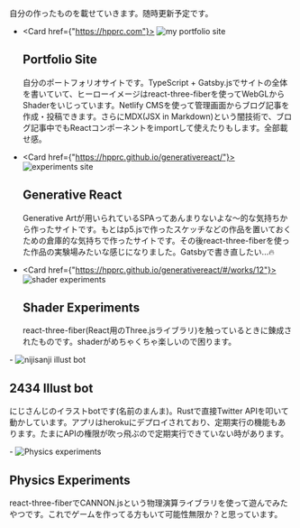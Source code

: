 
自分の作ったものを載せていきます。随時更新予定です。

- <Card href={"https://hpprc.com"}>
    <img src={PortfolioGIF} alt='my portfolio site' />
    <h2>Portfolio Site</h2>
    <p>自分のポートフォリオサイトです。TypeScript + Gatsby.jsでサイトの全体を書いていて、ヒーローイメージはreact-three-fiberを使ってWebGLからShaderをいじっています。Netlify CMSを使って管理画面からブログ記事を作成・投稿できます。さらにMDX(JSX in Markdown)という闇技術で、ブログ記事中でもReactコンポーネントをimportして使えたりもします。全部載せ感。</p>
  </Card>
- <Card href={"https://hpprc.github.io/generativereact/"}>
    <img src={ExperimentsGIF} alt='experiments site' />
    <h2>Generative React</h2>
    <p>Generative Artが用いられているSPAってあんまりないよな〜的な気持ちから作ったサイトです。もとはp5.jsで作ったスケッチなどの作品を置いておくための倉庫的な気持ちで作ったサイトです。その後react-three-fiberを使った作品の実験場みたいな感じになりました。Gatsbyで書き直したい...🔥</p>
  </Card>
-  <Card href={"https://hpprc.github.io/generativereact/#/works/12"}>
    <img src={ShaderGIF} alt='shader experiments' />
    <h2>Shader Experiments</h2>
    <p>react-three-fiber(React用のThree.jsライブラリ)を触っているときに錬成されたものです。shaderがめちゃくちゃ楽しいので困ります。</p>
  </Card>
-  <Card href={"https://github.com/hppRC/2434illustbot"}>
    <img src={NijisanjibotPNG} alt='nijisanji illust bot' />
    <h2>2434 Illust bot</h2>
    <p>にじさんじのイラストbotです(名前のまんま)。Rustで直接Twitter APIを叩いて動かしています。アプリはherokuにデプロイされており、定期実行の機能もあります。たまにAPIの権限が吹っ飛ぶので定期実行できていない時があります。</p>
  </Card>
-  <Card href={"https://hpprc.github.io/generativereact/#/works/7"}>
    <img src={PhysicsGIF} alt='Physics experiments' />
    <h2>Physics Experiments</h2>
    <p>react-three-fiberでCANNON.jsという物理演算ライブラリを使って遊んでみたやつです。これでゲームを作ってる方もいて可能性無限か？と思っています。</p>
  </Card>
